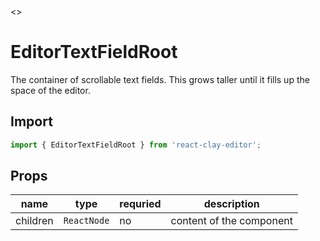 
<Meta title="API/EditorTextFieldRoot" />

<Story name="Page">
  <></>
</Story>

# EditorTextFieldRoot

The container of scrollable text fields. This grows taller until it fills up the space of the editor.


<div style={{ display: 'flex', justifyContent: 'center' }}>
  <ApiExplanation colorized="scrollable-container" />
</div>

## Import

```ts
import { EditorTextFieldRoot } from 'react-clay-editor';
```

## Props

| name     | type        | requried | description              |
| -------- | ----------- | -------- | ------------------------ |
| children | `ReactNode` | no       | content of the component |

